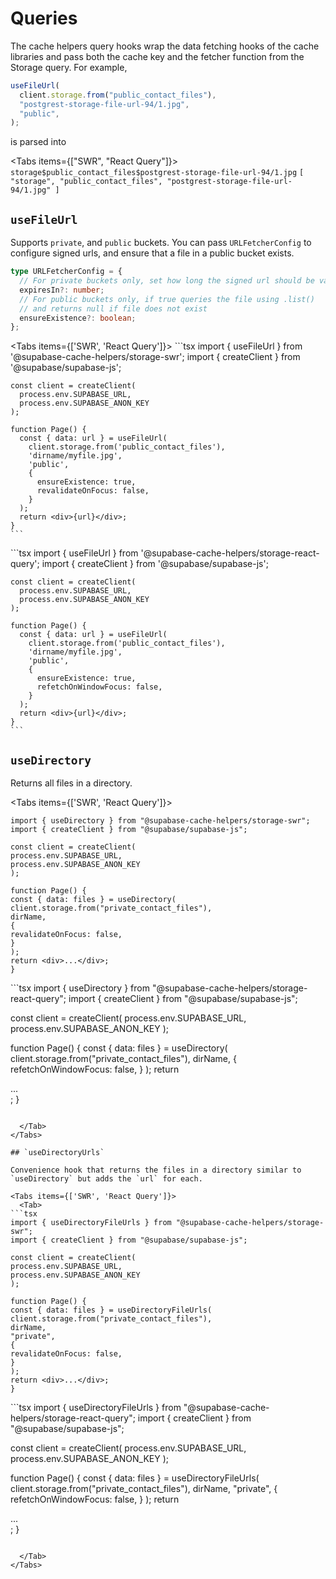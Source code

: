 
# Queries

The cache helpers query hooks wrap the data fetching hooks of the cache libraries and pass both the cache key and the fetcher function from the Storage query. For example,

```ts
useFileUrl(
  client.storage.from("public_contact_files"),
  "postgrest-storage-file-url-94/1.jpg",
  "public",
);
```

is parsed into

<Tabs items={["SWR", "React Query"]}>
  <Tab>
    ` storage$public_contact_files$postgrest-storage-file-url-94/1.jpg `
  </Tab>
  <Tab>
    ` [ "storage", "public_contact_files", "postgrest-storage-file-url-94/1.jpg"
    ] `
  </Tab>
</Tabs>

## `useFileUrl`

Supports `private`, and `public` buckets. You can pass `URLFetcherConfig` to configure signed urls, and ensure that a file in a public bucket exists.

```ts
type URLFetcherConfig = {
  // For private buckets only, set how long the signed url should be valid
  expiresIn?: number;
  // For public buckets only, if true queries the file using .list()
  // and returns null if file does not exist
  ensureExistence?: boolean;
};
```

<Tabs items={['SWR', 'React Query']}>
  <Tab>
    ```tsx
    import { useFileUrl } from '@supabase-cache-helpers/storage-swr';
    import { createClient } from '@supabase/supabase-js';

    const client = createClient(
      process.env.SUPABASE_URL,
      process.env.SUPABASE_ANON_KEY
    );

    function Page() {
      const { data: url } = useFileUrl(
        client.storage.from('public_contact_files'),
        'dirname/myfile.jpg',
        'public',
        {
          ensureExistence: true,
          revalidateOnFocus: false,
        }
      );
      return <div>{url}</div>;
    }
    ```

  </Tab>
  <Tab>
    ```tsx
    import { useFileUrl } from '@supabase-cache-helpers/storage-react-query';
    import { createClient } from '@supabase/supabase-js';

    const client = createClient(
      process.env.SUPABASE_URL,
      process.env.SUPABASE_ANON_KEY
    );

    function Page() {
      const { data: url } = useFileUrl(
        client.storage.from('public_contact_files'),
        'dirname/myfile.jpg',
        'public',
        {
          ensureExistence: true,
          refetchOnWindowFocus: false,
        }
      );
      return <div>{url}</div>;
    }
    ```

  </Tab>
</Tabs>

## `useDirectory`

Returns all files in a directory.

<Tabs items={['SWR', 'React Query']}>
  <Tab>
```tsx
import { useDirectory } from "@supabase-cache-helpers/storage-swr";
import { createClient } from "@supabase/supabase-js";

const client = createClient(
process.env.SUPABASE_URL,
process.env.SUPABASE_ANON_KEY
);

function Page() {
const { data: files } = useDirectory(
client.storage.from("private_contact_files"),
dirName,
{
revalidateOnFocus: false,
}
);
return <div>...</div>;
}

````

  </Tab>
  <Tab>
```tsx
import { useDirectory } from "@supabase-cache-helpers/storage-react-query";
import { createClient } from "@supabase/supabase-js";

const client = createClient(
  process.env.SUPABASE_URL,
  process.env.SUPABASE_ANON_KEY
);

function Page() {
  const { data: files } = useDirectory(
    client.storage.from("private_contact_files"),
    dirName,
    {
      refetchOnWindowFocus: false,
    }
  );
  return <div>...</div>;
}
````

  </Tab>
</Tabs>

## `useDirectoryUrls`

Convenience hook that returns the files in a directory similar to `useDirectory` but adds the `url` for each.

<Tabs items={['SWR', 'React Query']}>
  <Tab>
```tsx
import { useDirectoryFileUrls } from "@supabase-cache-helpers/storage-swr";
import { createClient } from "@supabase/supabase-js";

const client = createClient(
process.env.SUPABASE_URL,
process.env.SUPABASE_ANON_KEY
);

function Page() {
const { data: files } = useDirectoryFileUrls(
client.storage.from("private_contact_files"),
dirName,
"private",
{
revalidateOnFocus: false,
}
);
return <div>...</div>;
}

````

  </Tab>
  <Tab>
```tsx
import { useDirectoryFileUrls } from "@supabase-cache-helpers/storage-react-query";
import { createClient } from "@supabase/supabase-js";

const client = createClient(
  process.env.SUPABASE_URL,
  process.env.SUPABASE_ANON_KEY
);

function Page() {
  const { data: files } = useDirectoryFileUrls(
    client.storage.from("private_contact_files"),
    dirName,
    "private",
    {
      refetchOnWindowFocus: false,
    }
  );
  return <div>...</div>;
}
````

  </Tab>
</Tabs>
